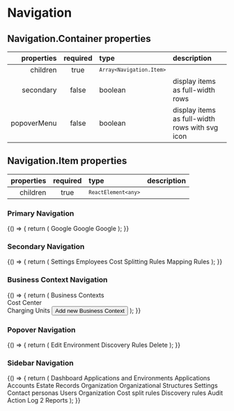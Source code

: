 
<Meta title="Components/Navigation" component={Navigation.Item} />

# Navigation

## Navigation.Container properties

|  properties | required | type                                  | description                                    |
| ----------: | :------: | :------------------------------------ | :--------------------------------------------- |
|    children |   true   | <code>`Array<Navigation.Item>`</code> |                                                |
|   secondary |  false   | boolean                               | display items as full-width rows               |
| popoverMenu |  false   | boolean                               | display items as full-width rows with svg icon |

## Navigation.Item properties

| properties | required | type                             | description |
| ---------: | :------: | :------------------------------- | :---------- |
|   children |   true   | <code>`ReactElement<any>`</code> |             |

### Primary Navigation

<Canvas>
  <Story name="primary">
    {() => {
      return (
        <Navigation.Container>
          <Navigation.Item as="a" href="http://google.com" target="_blank">
            Google
          </Navigation.Item>
          <Navigation.Item as="a" href="http://google.com" target="_blank">
            Google
          </Navigation.Item>
          <Navigation.Item as="a" href="http://google.com" target="_blank">
            Google
          </Navigation.Item>
        </Navigation.Container>
      );
    }}
  </Story>
</Canvas>

### Secondary Navigation

<Canvas>
  <Story name="secondary">
    {() => {
      return (
        <Box boxStyle="lightGrey">
          <Text
            size="sm"
            color={theme.color.text.text02}
            mb={theme.spacing.spacing03}
          >
            Settings
          </Text>
          <Navigation.Container secondary>
            <Navigation.Item
              as="a"
              href="http://google.com"
              target="_blank"
              className="hasBg active"
            >
              Employees <SVGIcon name="arrowRight" />
            </Navigation.Item>
            <Navigation.Item
              as="a"
              href="http://google.com"
              target="_blank"
              className="hasBg"
            >
              Cost Splitting Rules <SVGIcon name="arrowRight" />
            </Navigation.Item>
            <Navigation.Item
              as="a"
              href="http://google.com"
              target="_blank"
              className="hasBg"
            >
              Mapping Rules <SVGIcon name="arrowRight" />
            </Navigation.Item>
          </Navigation.Container>
        </Box>
      );
    }}
  </Story>
</Canvas>

### Business Context Navigation

<Canvas>
  <Story name="business context">
    {() => {
      return (
        <Box boxStyle="lightGrey">
          <Text
            size="sm"
            color={theme.color.text.text02}
            mb={theme.spacing.spacing03}
          >
            Business Contexts
          </Text>
          <Navigation.Container secondary>
            <Navigation.Item
              as="a"
              href="http://google.com"
              target="_blank"
              className="hasBg active"
            >
              <div
                style={{
                  width: "0.75rem",
                  height: "1.5rem",
                  backgroundColor: `${theme.color.support.purple}`,
                  borderRadius: "2px",
                }}
              ></div>Cost Center <SVGIcon name="arrowRight" />
            </Navigation.Item>
            <Navigation.Item
              as="a"
              href="http://google.com"
              target="_blank"
              className="hasBg"
            >
              <div
                style={{
                  width: "0.75rem",
                  height: "1.5rem",
                  backgroundColor: `${theme.color.support.indigo}`,
                  borderRadius: "2px",
                }}
              ></div>Charging Units <SVGIcon name="arrowRight" />
            </Navigation.Item>
          </Navigation.Container>
          <Flex justifyContent="center">
            <Button severity="low" mt={theme.spacing.spacing04} icon="plus">
              Add new Business Context
            </Button>
          </Flex>
        </Box>
      );
    }}
  </Story>
</Canvas>

### Popover Navigation

<Canvas>
  <Story name="popover">
    {() => {
      return (
        <Navigation.Container popoverMenu>
          <Navigation.Item as="a" href="http://google.com" target="_blank">
            <SVGIcon name="edit" />
            Edit Environment
          </Navigation.Item>
          <Navigation.Item as="a" href="http://google.com" target="_blank">
            <SVGIcon name="target" />
            Discovery Rules
          </Navigation.Item>
          <Navigation.Item as="a" href="http://google.com" target="_blank">
            <SVGIcon name="trash" />
            Delete
          </Navigation.Item>
        </Navigation.Container>
      );
    }}
  </Story>
</Canvas>

### Sidebar Navigation

<Canvas>
  <Story name="sidebar">
    {() => {
      return (
        <Navigation.Container secondary>
          <Navigation.Item as="a" href="http://google.com" target="_blank">
            <Decos.Dashboard />
            Dashboard
          </Navigation.Item>
          <Navigation.Item className="separator">
            Applications and Environments
          </Navigation.Item>
          <Navigation.Item
            as="a"
            href="http://google.com"
            target="_blank"
            className="active"
          >
            <Decos.Applications />
            Applications
          </Navigation.Item>
          <Navigation.Item as="a" href="http://google.com" target="_blank">
            <Decos.Accounts />
            Accounts
          </Navigation.Item>
          <Navigation.Item as="a" href="http://google.com" target="_blank">
            <Decos.Estate />
            Estate Records
          </Navigation.Item>
          <Navigation.Item className="separator">Organization</Navigation.Item>
          <Navigation.Item as="a" href="http://google.com" target="_blank">
            <Decos.Orgs />
            Organizational Structures
          </Navigation.Item>
          <Navigation.Item className="separator">Settings</Navigation.Item>
          <Navigation.Item as="a" href="http://google.com" target="_blank">
            <Decos.Contacts />
            Contact personas
          </Navigation.Item>
          <Navigation.Item as="a" href="http://google.com" target="_blank">
            <Decos.Users />
            Users
          </Navigation.Item>
          <Navigation.Item as="a" href="http://google.com" target="_blank">
            <Decos.Orgs2 />
            Organization
          </Navigation.Item>
          <Navigation.Item as="a" href="http://google.com" target="_blank">
            <Decos.Costs />
            Cost split rules
          </Navigation.Item>
          <Navigation.Item as="a" href="http://google.com" target="_blank">
            <Decos.Mappings />
            Discovery rules
          </Navigation.Item>
          <Navigation.Item className="separator">Audit</Navigation.Item>
          <Navigation.Item as="a" href="http://google.com" target="_blank">
            <Decos.ActionLog />
            Action Log
            <Navigation.Info>2</Navigation.Info>
          </Navigation.Item>
          <Navigation.Item as="a" href="http://google.com" target="_blank">
            <Decos.Reports />
            Reports
          </Navigation.Item>
        </Navigation.Container>
      );
    }}
  </Story>
</Canvas>
